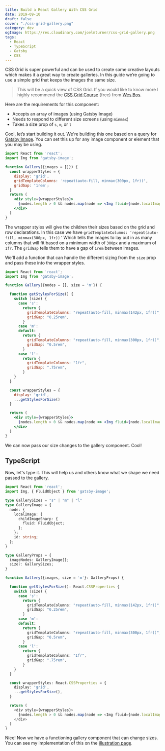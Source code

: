 ```yaml
---
title: Build a React Gallery With CSS Grid
date: 2019-09-10
draft: false
cover: "./css-grid-gallery.png"
category: dev
ogImage: https://res.cloudinary.com/joelmturner/css-grid-gallery.png
tags: 
  - React
  - TypeScript
  - Gatsby
  - CSS
---
```


CSS Grid is super powerful and can be used to create some creative layouts which makes it a great way to create galleries. In this guide we’re going to use a simple grid that keeps the images the same size. 

> This will be a quick view of CSS Grid. If you would like to know more I highly recommend the [CSS Grid Course](https://cssgrid.io/) (free) from [Wes Bos](https://twitter.com/wesbos).

Here are the requirements for this component:

- Accepts an array of images (using Gatsby Image)
- Needs to respond to different size screens (using `minmax`)
- Takes a size prop of `s`, `m`, or `l`

Cool, let’s start building it out. We're building this one based on a query for [Gatsby Image](https://www.gatsbyjs.org/packages/gatsby-image/). You can set this up for any image component or element that you may be using.

```jsx
import React from 'react';
import Img from 'gatsby-image';

function Gallery({images = []}) {
  const wrapperStyles = {
    display: 'grid',
    gridTemplateColumns: 'repeat(auto-fill, minmax(300px, 1fr))',
    gridGap: '1rem';
  }
  return (
    <div style={wrapperStyles}>
      {nodes.length > 0 && nodes.map(node => <Img fluid={node.localImage.childImageSharp.fluid} />)}
    </div>
  )
}
```

The wrapper styles will give the children their sizes based on the grid and row declarations. In this case we have `gridTemplateColumns: ‘repeat(auto-fill, minmax(300px, 1fr))’` Which tells the images to lay out in as many columns that will fit based on a minimum width of `300px` and a maximum of `1fr`. The `gridGap` tells them to have a gap of `1rem` between images.

We'll add a function that can handle the different sizing from the `size` prop and pass these into the wrapper styles.

```jsx {4,6-25,29}
import React from 'react';
import Img from 'gatsby-image';

function Gallery({nodes = [], size = 'm'}) {

  function getStylesForSize() {
    switch (size) {
      case 's': 
        return {
          gridTemplateColumns: "repeat(auto-fill, minmax(142px, 1fr))",
          gridGap: "0.25rem",
        }
      case 'm':
      default:
        return {
          gridTemplateColumns: "repeat(auto-fill, minmax(300px, 1fr))",
          gridGap: "0.5rem",
        }
      case 'l': 
        return {
          gridTemplateColumns: "1fr",
          gridGap: ".75rem",
        }
    }
  }

  const wrapperStyles = {
    display: 'grid',
    ...getStylesForSize()
  }

  return (
    <div style={wrapperStyles}>
      {nodes.length > 0 && nodes.map(node => <Img fluid={node.localImage.childImageSharp.fluid} />)}
    </div>
  )
}
```

We can now pass our size changes to the gallery component. Cool! 

## TypeScript

Now, let's type it. This will help us and others know what we shape we need passed to the gallery.

```typescript {2,4-19,21,23,44}
import React from 'react';
import Img, { FluidObject } from 'gatsby-image';

type GallerySizes = "s" | "m" | "l"
type GalleryImage = {
  node: {
    localImage: {
      childImageSharp: {
        fluid: FluidObject;
      };
    };
    id: string;
  };
}

type GalleryProps = {
  imageNodes: GalleryImage[];
  size?: GallerySizes;
}

function Gallery({images, size = 'm'}: GalleryProps) {

  function getStylesForSize(): React.CSSProperties {
    switch (size) {
      case 's': 
        return {
          gridTemplateColumns: "repeat(auto-fill, minmax(142px, 1fr))",
          gridGap: "0.25rem",
        }
      case 'm':
      default:
        return {
          gridTemplateColumns: "repeat(auto-fill, minmax(300px, 1fr))",
          gridGap: "0.5rem",
        }
      case 'l': 
        return {
          gridTemplateColumns: "1fr",
          gridGap: ".75rem",
        }
    }
  }

  const wrapperStyles: React.CSSProperties = {
    display: 'grid',
    ...getStylesForSize(),
  }

  return (
    <div style={wrapperStyles}>
      {nodes.length > 0 && nodes.map(node => <Img fluid={node.localImage.childImageSharp.fluid} />)}
    </div>
  )
}
```

Nice! Now we have a functioning gallery component that can change sizes. You can see my implementation of this on the [illustration page](/illustration).